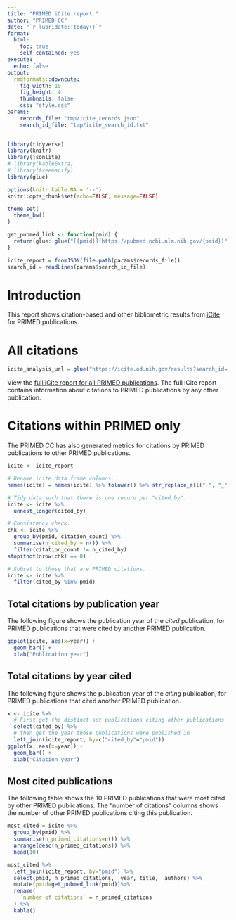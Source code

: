 ```yaml
---
title: "PRIMED iCite report "
author: "PRIMED CC"
date: "`r lubridate::today()`"
format:
  html:
    toc: true
    self_contained: yes
execute:
  echo: false
output:
  rmdformats::downcute:
    fig_width: 10
    fig_height: 4
    thumbnails: false
    css: "style.css"
params:
    records_file: "tmp/icite_records.json"
    search_id_file: "tmp/icite_search_id.txt"
---
```



```r
library(tidyverse)
library(knitr)
library(jsonlite)
# library(kableExtra)
# library(treemapify)
library(glue)

options(knitr.kable.NA = '--')
knitr::opts_chunk$set(echo=FALSE, message=FALSE)

theme_set(
  theme_bw()
)
```

```r
get_pubmed_link <- function(pmid) {
  return(glue::glue("[{pmid}](https://pubmed.ncbi.nlm.nih.gov/{pmid})"))
}
```

```r
icite_report = fromJSON(file.path(params$records_file))
search_id = readLines(params$search_id_file)
```

# Introduction

This report shows citation-based and other bibliometric results from [iCite](https://icite.od.nih.gov/) for PRIMED publications.

# All citations

```r
icite_analysis_url = glue("https://icite.od.nih.gov/results?search_id={search_id}")
```

View the [full iCite report for all PRIMED publications]( `r icite_analysis_url`).
The full iCite report contains information about citations to PRIMED publications by any other publication.


# Citations within PRIMED only

The PRIMED CC has also generated metrics for citations by PRIMED publications to other PRIMED publications.

```r
icite <- icite_report

# Rename icite data frame columns.
names(icite) = names(icite) %>% tolower() %>% str_replace_all(" ", "_")

# Tidy data such that there is one record per "cited_by".
icite <- icite %>%
  unnest_longer(cited_by)
```

```r
# Consistency check.
chk <- icite %>%
  group_by(pmid, citation_count) %>%
  summarise(n_cited_by = n()) %>%
  filter(citation_count != n_cited_by)
stopifnot(nrow(chk) == 0)
```

```r
# Subset to those that are PRIMED citations.
icite <- icite %>%
  filter(cited_by %in% pmid)
```

## Total citations by publication year

The following figure shows the publication year of the *cited* publication, for PRIMED publications that were cited by another PRIMED publication.

```r
ggplot(icite, aes(x=year)) +
  geom_bar() +
  xlab("Publication year")
```

## Total citations by year cited

The following figure shows the publication year of the *citing* publication, for PRIMED publications that cited another PRIMED publication.

```r
x <- icite %>%
  # First get the distinct set publications citing other publications
  select(cited_by) %>%
  # then get the year those publications were published in
  left_join(icite_report, by=c("cited_by"="pmid"))
ggplot(x, aes(x=year)) +
  geom_bar() +
  xlab("Citation year")
```

## Most cited publications

The following table shows the 10 PRIMED publications that were most cited by other PRIMED publications.
The "number of citations" columns shows the number of other PRIMED publications citing this publication.

```r
most_cited = icite %>%
  group_by(pmid) %>%
  summarise(n_primed_citations=n()) %>%
  arrange(desc(n_primed_citations)) %>%
  head(10)

most_cited %>%
  left_join(icite_report, by="pmid") %>%
  select(pmid, n_primed_citations,  year, title,  authors) %>%
  mutate(pmid=get_pubmed_link(pmid))%>%
  rename(
    `number of citations` = n_primed_citations
  ) %>%
  kable()
```
